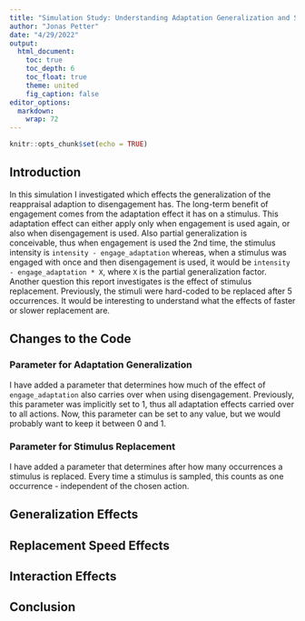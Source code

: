```yaml
---
title: "Simulation Study: Understanding Adaptation Generalization and Stimulus Replacement"
author: "Jonas Petter"
date: "4/29/2022"
output:
  html_document:
    toc: true
    toc_depth: 6
    toc_float: true
    theme: united
    fig_caption: false
editor_options: 
  markdown: 
    wrap: 72
---
```


```r
knitr::opts_chunk$set(echo = TRUE)
```

## Introduction

In this simulation I investigated which effects the generalization of the reappraisal adaption to disengagement has. The long-term benefit of engagement comes from the adaptation effect it has on a stimulus. This adaptation effect can either apply only when engagement is used again, or also when disengagement is used. Also partial generalization is conceivable, thus when engagement is used the 2nd time, the stimulus intensity is `intensity - engage_adaptation` whereas, when a stimulus was engaged with once and then disengagement is used, it would be `intensity - engage_adaptation * X`, where `X` is the partial generalization factor. Another question this report investigates is the effect of stimulus replacement. Previously, the stimuli were hard-coded to be replaced after 5 occurrences. It would be interesting to understand what the effects of faster or slower replacement are.


## Changes to the Code

### Parameter for Adaptation Generalization

I have added a parameter that determines how much of the effect of `engage_adaptation` also carries over when using disengagement.
Previously, this parameter was implicitly set to 1, thus all adaptation effects carried over to all actions. Now, this parameter can be set to any value, but we would probably want to keep it between 0 and 1. 


### Parameter for Stimulus Replacement

I have added a parameter that determines after how many occurrences a stimulus is replaced. Every time a stimulus is sampled, this counts as one occurrence - independent of the chosen action.

## Generalization Effects



## Replacement Speed Effects




## Interaction Effects

## Conclusion




